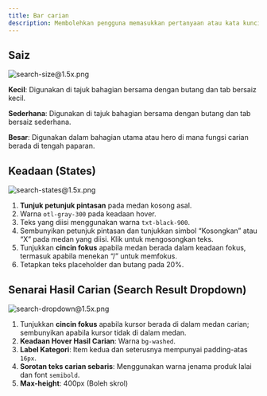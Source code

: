 ```yaml
---
title: Bar carian
description: Membolehkan pengguna memasukkan pertanyaan atau kata kunci untuk mencari kandungan dalam laman web.
---
```


## Saiz

![search-size@1.5x.png](/design/search-size1.5x.png)

**Kecil**: Digunakan di tajuk bahagian bersama dengan butang dan tab bersaiz kecil.

**Sederhana**: Digunakan di tajuk bahagian bersama dengan butang dan tab bersaiz sederhana.

**Besar**: Digunakan dalam bahagian utama atau hero di mana fungsi carian berada di tengah paparan.

## Keadaan (States)

![search-states@1.5x.png](/design/search-states1.5x.png)

1. **Tunjuk petunjuk pintasan** pada medan kosong asal.
2. Warna `otl-gray-300` pada keadaan hover.
3. Teks yang diisi menggunakan warna `txt-black-900`.
4. Sembunyikan petunjuk pintasan dan tunjukkan simbol “Kosongkan” atau “X” pada medan yang diisi. Klik untuk mengosongkan teks.
5. Tunjukkan **cincin fokus** apabila medan berada dalam keadaan fokus, termasuk apabila menekan “/” untuk memfokus.
6. Tetapkan teks placeholder dan butang pada 20%.

## Senarai Hasil Carian (Search Result Dropdown)

![search-dropdown@1.5x.png](/design/search-dropdown1.5x.png)

1. Tunjukkan **cincin fokus** apabila kursor berada di dalam medan carian; sembunyikan apabila kursor tidak di dalam medan.
2. **Keadaan Hover Hasil Carian**: Warna `bg-washed`.
3. **Label Kategori**: Item kedua dan seterusnya mempunyai padding-atas `16px`.
4. **Sorotan teks carian sebaris**: Menggunakan warna jenama produk lalai dan font `semibold`.
5. **Max-height**: 400px (Boleh skrol)
